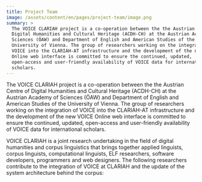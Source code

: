 ```yaml
---
title: Project Team
image: /assets/content/en/pages/project-team/image.png
summary: >
  The VOICE CLARIAH project is a co-operation between the the Austrian Centre of
  Digital Humanities and Cultural Heritage (ACDH-CH) at the Austrian Academy of
  Sciences (ÖAW) and Department of English and American Studies of the
  University of Vienna. The group of researchers working on the integration of
  VOICE into the CLARIAH-AT infrastructure and the development of the new VOICE
  Online web interface is committed to ensure the continued, updated,
  open-access and user-friendly availability of VOICE data for international
  scholars.
---
```

The VOICE CLARIAH project is a co-operation between the the Austrian Centre of Digital Humanities and Cultural Heritage (ACDH-CH) at the Austrian Academy of Sciences (ÖAW) and Department of English and American Studies of the University of Vienna. The group of researchers working on the integration of VOICE into the CLARIAH-AT infrastructure and the development of the new VOICE Online web interface is committed to ensure the continued, updated, open-access and user-friendly availability of VOICE data for international scholars.

VOICE CLARIAH is a joint research undertaking in the field of digital humanities and corpus linguistics that brings together applied linguists, corpus linguists, computational linguists, ELF researchers, software developers, programmers and web designers. The following researchers contribute to the integration of VOICE at CLARIAH and the update of the system architecture behind the corpus:

<TeamMember name="Mag. Dr. Marie-Luise Pitzl, Priv.doz." email="marie-luise.pitzl-hagin@jku.at" image="/assets/content/en/pages/project-team/pitzl.jpg" description="… is an applied linguist and ELF scholar. She was centrally involved in the original team responsible for the compilation of VOICE (from 2005 to 2011). She initiated and acquired funding for the VOICE CLARIAH project, together with Daniel Schopper, to guarantee the continued availability of VOICE as an open-access online corpus for researchers. She leads the VOICE CLARIAH project, coordinates work in the team and mediates between institutions and different disciplinary perspectives. She contributes her extensive knowledge of VOICE data and of decisions taken during corpus building and guides the process of updating and enhancing the VOICE Online interface." />

<TeamMember name="Mag. Daniel Schopper" email="daniel.schopper@oeaw.ac.at" image="/assets/content/en/pages/project-team/schopper.png" description="… runs the computational side of the VOICE CLARIAH project and contributes to the design of the new TEI model and the backend and frontend for the updated system architecture of the corpus. He manages digital workflows and coordinates all technical matters arising in the integration of VOICE into the CLARIAH infrastructure." />

<TeamMember name="Univ.-Prof. Mag. Dr. Barbara Seidlhofer" email="barbara.seidlhofer@univie.ac.at" image="/assets/content/en/pages/project-team/seidlhofer.jpg" description="… is the founding director of VOICE and launched the VOICE project in 2005. She contributes to the long-term availability of the corpus, completed in 2013, and supports the team with her applied linguistic expertise and knowledge of VOICE. She is involved in major decisions concerning enhanced facilities to be implemented in the new VOICE Online interface." />

<TeamMember name="Hans Christian Breuer" email="info@hcb.de" image="/assets/content/en/pages/project-team/breuer.jpeg" description="… develops the new frontend for VOICE CLARIAH. He ensures that the new VOICE Online interface remains as user-friendly as its original version, while implementing new navigation, search, filter and style functions that improve previous technologies." />

<TeamMember name="Mag. Dr. Ruth Osimk-Teasdale" email="ruth.osimk-teasdale@jku.at" image="/assets/content/en/pages/project-team/osimk-teasdale.jpg" description="… is an applied linguist who was a team member of the VOICE Project from 2009-2013 and was substantially involved in creating the part-of-speech tagged and lemmatized versions of VOICE. She contributes her knowledge of corpus annotation for multilingual, spoken data and coordinates and performs tests to guarantee accuracy of newly implemented filter, style and search functions in the new VOICE Online interface. She also assists in project communication and administration." />

<TeamMember name="Mag. Hannes Pirker" email="hannes.pirker@oeaw.ac.at" image="/assets/content/en/pages/project-team/pirker.png" description="… carries out technical modifications and tokenization of VOICE XML and VOICE POS XML to render them compatible with NoSketch Engine functionalities. He is engaged in converting XML data for an updated TEI structure behind VOICE CLARIAH and responsible for creating a new merged VOICE XML that integrates conversational corpus mark-up and part-of-speech information." />

<TeamMember name="Mag. Stefanie Riegler" email="stefanie.riegler@jku.at" image="/assets/content/en/pages/project-team/riegler.jpeg" description="… is responsible for documenting communication in the process of integrating VOICE into the CLARIAH infrastructure and developing the new VOICE Online interface. She supports the team in project organization and carries out smaller research tasks. She monitors the VOICE email account and is also particularly concerned with the online presence of the project (project website)." />

<TeamMember name="Mag. Omar Siam" email="omar.siam@oeaw.ac.at" image="/assets/content/en/pages/project-team/siam.png" description="… contributes to devising the advanced backend for VOICE XML and the part-of-speech tagged version VOICE POS XML. He provides expertise on XML databases and the transformation of XML data for web technologies (e.g. via json) and is involved in ensuring full functionality of VOICE Online through NoSketch Engine technologies." />

